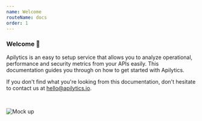 ```yaml
---
name: Welcome
routeName: docs
order: 1
---
```


### Welcome 👋

Apilytics is an easy to setup service that allows you to analyze operational, performance and security metrics from your APIs easily. This documentation guides you through on how to get started with Apilytics.

If you don't find what you're looking from this documentation, don't hesitate to contact us at [hello@apilytics.io](mailto:hello@apilytics.io).

<br />

![Mock up](/mock-ups/time-frame.gif)
